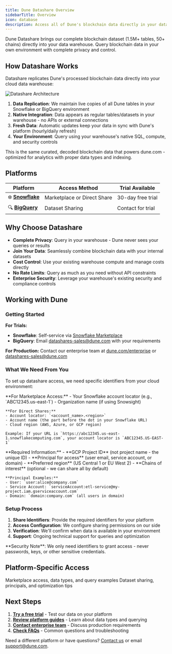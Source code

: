 ```yaml
---
title: Dune Datashare Overview
sidebarTitle: Overview
icon: database
description: Access all of Dune's blockchain data directly in your data warehouse for privacy and control.
---
```


Dune Datashare brings our complete blockchain dataset (1.5M+ tables, 50+ chains) directly into your data warehouse. Query blockchain data in your own environment with complete privacy and control.

## How Datashare Works

Datashare replicates Dune's processed blockchain data directly into your cloud data warehouse:

![Datashare Architecture](/datashare/images/datashare-architecture.png)

1. **Data Replication**: We maintain live copies of all Dune tables in your Snowflake or BigQuery environment
2. **Native Integration**: Data appears as regular tables/datasets in your warehouse - no APIs or external connections
3. **Fresh Data**: Automatic updates keep your data in sync with Dune's platform (hourly/daily refresh)
4. **Your Environment**: Query using your warehouse's native SQL, compute, and security controls

<Info>
This is the same curated, decoded blockchain data that powers dune.com - optimized for analytics with proper data types and indexing.
</Info>

## Platforms

| **Platform** | **Access Method** | **Trial Available** |
|-------------|------------------|-------------------|
| ❄️ **[Snowflake](/datashare/datashare-snowflake)** | Marketplace or Direct Share | 30-day free trial |
| 🔍 **[BigQuery](/datashare/datashare-bigquery)** | Dataset Sharing | Contact for trial |

## Why Choose Datashare

- **Complete Privacy**: Query in your warehouse - Dune never sees your queries or results
- **Join Your Data**: Seamlessly combine blockchain data with your internal datasets
- **Cost Control**: Use your existing warehouse compute and manage costs directly
- **No Rate Limits**: Query as much as you need without API constraints
- **Enterprise Security**: Leverage your warehouse's existing security and compliance controls

## Working with Dune

### Getting Started

**For Trials:**
- **Snowflake**: Self-service via [Snowflake Marketplace](https://app.snowflake.com/marketplace/providers/GZSVZMYSCO/Dune)
- **BigQuery**: Email datashares-sales@dune.com with your requirements

**For Production:** Contact our enterprise team at [dune.com/enterprise](https://dune.com/enterprise) or datashares-sales@dune.com

### What We Need From You

To set up datashare access, we need specific identifiers from your cloud environment:

<AccordionGroup>
  <Accordion title="Snowflake Requirements">
    **For Marketplace Access:**
    - Your Snowflake account locator (e.g., `ABC12345.us-east-1`)
    - Organization name (if using Snowsight)
    
    **For Direct Shares:**
    - Account locator: `<account_name>.<region>` 
    - Account name (the part before the dot in your Snowflake URL)
    - Cloud region (AWS, Azure, or GCP region)
    
    Example: If your URL is `https://abc12345.us-east-1.snowflakecomputing.com`, your account locator is `ABC12345.US-EAST-1`
  </Accordion>
  
  <Accordion title="BigQuery Requirements">
    **Required Information:**
    - **GCP Project ID** (not project name - the unique ID)
    - **Principal for access** (user email, service account, or domain)
    - **Preferred region** (US Central 1 or EU West 2)
    - **Chains of interest** (optional - we can share all by default)
    
    **Principal Examples:**
    - User: `user:alice@company.com`
    - Service Account: `serviceAccount:etl-service@my-project.iam.gserviceaccount.com`
    - Domain: `domain:company.com` (all users in domain)
  </Accordion>
</AccordionGroup>

### Setup Process

1. **Share Identifiers**: Provide the required identifiers for your platform
2. **Access Configuration**: We configure sharing permissions on our side
3. **Verification**: We'll confirm when data is available in your environment
4. **Support**: Ongoing technical support for queries and optimization

<Warning>
**Security Note**: We only need identifiers to grant access - never passwords, keys, or other sensitive credentials.
</Warning>

## Platform-Specific Access

<CardGroup cols={2}>
  <Card title="Snowflake Guide" icon="snowflake" href="/datashare/datashare-snowflake">
    Marketplace access, data types, and query examples
  </Card>
  <Card title="BigQuery Guide" icon="cloud" href="/datashare/datashare-bigquery">
    Dataset sharing, principals, and optimization tips
  </Card>
</CardGroup>

## Next Steps

1. **[Try a free trial](/datashare/datashare-trial)** - Test our data on your platform
2. **[Review platform guides](/datashare/datashare-snowflake)** - Learn about data types and querying
3. **[Contact enterprise team](https://dune.com/enterprise)** - Discuss production requirements
4. **[Check FAQs](/datashare/datashare-faqs)** - Common questions and troubleshooting

Need a different platform or have questions? [Contact us](https://dune.com/enterprise) or email support@dune.com.